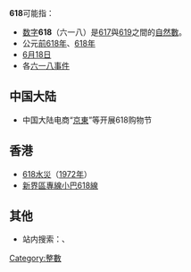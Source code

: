 {{noteTA|G1=Math}}
{{整数| other list = {{Numbers digits|digit=10}}}}

'''618'''可能指：
*[[数字|数字]]'''618'''（六一八）是[[617|617]]與[[619|619]]之間的[[自然數|自然數]]。 
*公元[[前618年|前618年]]、[[618年|618年]]
*[[6月18日|6月18日]]
*各[[六一八事件|六一八事件]]

==中国大陆==
*中国大陆电商“[[京東_(網站)|京東]]”等开展618购物节

==香港==
*[[618水災|618水災]]（[[1972年|1972年]]）
*[[新界區專線小巴618線|新界區專線小巴618線]]

==其他==
*站内搜索：{{search|618}}、{{search|六一八}}
{{消歧义|cat=数字消歧义}}

[[Category:整數|Category:整數]]